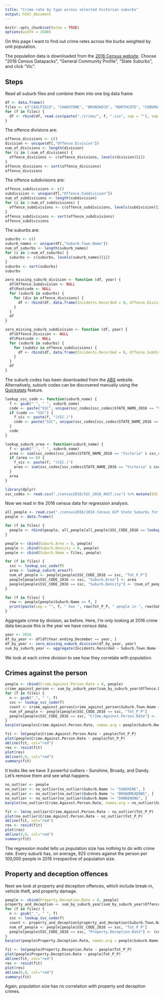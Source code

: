 ```yaml
---
title: "Crime rate by type across selected Victorian suburbs"
output: html_document
---
```


```r
knitr::opts_chunk$set(echo = TRUE)
options(width = 1600)
```

On this page I want to find out crime rates across the burbs weighted by unit population.

The population data is downloaded from the [2016 Census website](https://datapacks.censusdata.abs.gov.au/datapacks/). Choose "2016 Census Datapacks", "General Community Profile", "State Suburbs", and click "Vic".

## Steps

Read all suburb files and combine them into one big data frame
```r
df <- data.frame()
files <- c("CAULFIELD", "CHADSTONE", "BRUNSWICK", "NORTHCOTE", "COBURG", "SEDDON", "SUNSHINE", "HADFIELD", "PASCOE_VALE", "RESERVOIR", "CLAYTON", "BOX_HILL", "SUNBURY", "PRESTON", "FAWKNER", "BROADMEADOWS", "DANDENONG")
for (f in files) {
  df <- rbind(df, read.csv(paste("./crime/", f, ".csv", sep = ""), sep = "\t"))
}
```

The offence divisions are:
```r
offence_divisions <- c()
division <- unique(df[,"Offence.Division"])
num_of_divisions <- length(division)
for (i in 1:num_of_divisions) {
  offence_divisions <- c(offence_divisions, levels(division)[i])
}
offence_divisions <- sort(offence_divisions)
offence_divisions
```

The offence subdivisions are:
```r
offence_subdivisions <- c()
subdivision <- unique(df[,"Offence.Subdivision"])
num_of_subdivisions <- length(subdivision)
for (i in 1:num_of_subdivisions) {
  offence_subdivisions <- c(offence_subdivisions, levels(subdivision)[i])
}
offence_subdivisions <- sort(offence_subdivisions)
offence_subdivisions
```

The suburbs are:
```r
suburbs <- c()
suburb_names <- unique(df[,"Suburb.Town.Name"])
num_of_suburbs <- length(suburb_names)
for (i in 1:num_of_suburbs) {
  suburbs <- c(suburbs, levels(suburb_names)[i])
}
suburbs <- sort(suburbs)
suburbs
```

```r
zero_missing_suburb_division <- function (df, year) {
  df$Offence.Subdivision <- NULL
  df$Postcode <- NULL
  for (suburb in suburbs) {
    for (div in offence_divisions) {
      df <- rbind(df, data.frame(Incidents.Recorded = 0, Offence.Division = div, Suburb.Town.Name = suburb, Year.ending.December = year))
    }
  }
  df
}

zero_missing_suburb_subdivision <- function (df, year) {
  df$Offence.Division <- NULL
  df$Postcode <- NULL
  for (suburb in suburbs) {
    for (subdiv in offence_subdivisions) {
      df <- rbind(df, data.frame(Incidents.Recorded = 0, Offence.Subdivision = subdiv, Suburb.Town.Name = suburb, Year.ending.December = year))
    }
  }
  df
}
```

The suburb codes has been downloaded from the [ABS](http://www.abs.gov.au/AUSSTATS/abs@.nsf/DetailsPage/1270.0.55.003July%202016?OpenDocument) website. Alternatively, suburb codes can be discovered manually using the [Quickstats](http://www.abs.gov.au/websitedbs/D3310114.nsf/Home/2016%20QuickStats) feature.
```r
lookup_ssc_code <- function(suburb_name) {
  f <- gsub("_", " ", suburb_name)
  code <- paste("SSC", unique(ssc_codes[ssc_codes$STATE_NAME_2016 == "Victoria" & ssc_codes$SSC_NAME_2016 == f, 2]), sep = "")
  if (code == "SSC") {
    f_vic <- paste(f, "(VIC.)")
    code <- paste("SSC", unique(ssc_codes[ssc_codes$STATE_NAME_2016 == "Victoria" & ssc_codes$SSC_NAME_2016 == f_vic, 2]), sep = "")
  }
  code
}

lookup_suburb_area <- function(suburb_name) {
  f <- gsub("_", " ", suburb_name)
  area <- sum(ssc_codes[ssc_codes$STATE_NAME_2016 == "Victoria" & ssc_codes$SSC_NAME_2016 == f, 6])
  if (area == 0) {
    f_vic <- paste(f, "(VIC.)")
    area <- sum(ssc_codes[ssc_codes$STATE_NAME_2016 == "Victoria" & ssc_codes$SSC_NAME_2016 == f_vic, 6])
  }
  area
}

library(dplyr)
ssc_codes <- read.csv("./census2016/SSC_2016_AUST.csv") %>% mutate(SSC_NAME_2016 = toupper(SSC_NAME_2016))

```

Now we read in the 2016 census data for regression analysis.
```r
all_people <- read.csv("./census2016/2016 Census GCP State Suburbs for VIC/2016Census_G01_VIC_SSC.csv")
people <- data.frame()

for (f in files) {
  people <- rbind(people, all_people[all_people$SSC_CODE_2016 == lookup_ssc_code(f), ])
}

people <- cbind(Suburb.Area = 0, people)
people <- cbind(Suburb.Density = 0, people)
people <- cbind(Suburb.Name = files, people)

for (f in files) {
  ssc <- lookup_ssc_code(f)
  area <- lookup_suburb_area(f)
  num_of_people <- people[people$SSC_CODE_2016 == ssc, "Tot_P_P"]
  people[people$SSC_CODE_2016 == ssc, "Suburb.Area"] <- area
  people[people$SSC_CODE_2016 == ssc, "Suburb.Density"] <- (num_of_people / area)
}

for (f in files) {
  row <- people[people$Suburb.Name == f, ]
  print(paste(sep = "", f, " has ", row$Tot_P_P, " people in ", row$Suburb.Area, " km2. Density = ", row$Suburb.Density, " people/km2."))
}
```

Aggregate crime by division, as before. Here, I'm only looking at 2016 crime data because this is the year we have census data.
```r
year <- 2016
df_by_year <- df[df$Year.ending.December == year, ]
df_by_year <- zero_missing_suburb_division(df_by_year, year)
sum_by_suburb_year <- aggregate(Incidents.Recorded ~ Suburb.Town.Name + Offence.Division, df_by_year, sum)
```

We look at each crime division to see how they correlate with population.

## Crimes against the person
```r
people <- cbind(Crime.Against.Person.Rate = 0, people)
crime_against_person <- sum_by_suburb_year[sum_by_suburb_year$Offence.Division == "A Crimes against the person", ]
for (f in files) {
  n <- gsub("_", " ", f)
  ssc <- lookup_ssc_code(f)
  count <- crime_against_person[crime_against_person$Suburb.Town.Name == n, "Incidents.Recorded"]
  num_of_people <- people[people$SSC_CODE_2016 == ssc, "Tot_P_P"]
  people[people$SSC_CODE_2016 == ssc, "Crime.Against.Person.Rate"] <- (count / num_of_people) * 100000
}
barplot(people$Crime.Against.Person.Rate, names.arg = people$Suburb.Name, las = 2, cex.names = 0.5, main = "Crime against the person per 100k people by suburb", col = c("red"))

fit <- lm(people$Crime.Against.Person.Rate ~ people$Tot_P_P)
plot(people$Crime.Against.Person.Rate ~ people$Tot_P_P)
abline(fit, col="red")
res <- resid(fit)
plot(res)
abline(0,0, col="red")
summary(fit)
```

It looks like we have 3 powerful outliers - Sunshine, Broady, and Dandy. Let's remove them and see what happens.

```r
no_outlier <- people
no_outlier <- no_outlier[no_outlier$Suburb.Name != "SUNSHINE", ]
no_outlier <- no_outlier[no_outlier$Suburb.Name != "BROADMEADOWS", ]
no_outlier <- no_outlier[no_outlier$Suburb.Name != "DANDENONG", ]
barplot(no_outlier$Crime.Against.Person.Rate, names.arg = no_outlier$Suburb.Name, las = 2, cex.names = 0.5, main = "Crime against the person per 100k people without outlier", col = c("red"))

fit <- lm(no_outlier$Crime.Against.Person.Rate ~ no_outlier$Tot_P_P)
plot(no_outlier$Crime.Against.Person.Rate ~ no_outlier$Tot_P_P)
abline(fit, col="red")
res <- resid(fit)
plot(res)
abline(0,0, col="red")
summary(fit)
```

The regression model tells us population size has nothing to do with crime rate. Every suburb has, on average, 925 crimes against the person per 100,000 people in 2016 irrespective of population size.

## Property and deception offences
Next we look at property and deception offences, which include break-in, vehicle theft, and property damage.

```r
people <- cbind(Property.Deception.Rate = 0, people)
property_and_deception <- sum_by_suburb_year[sum_by_suburb_year$Offence.Division == "B Property and deception offences", ]
for (f in files) {
  n <- gsub("_", " ", f)
  ssc <- lookup_ssc_code(f)
  count <- property_and_deception[property_and_deception$Suburb.Town.Name == n, "Incidents.Recorded"]
  num_of_people <- people[people$SSC_CODE_2016 == ssc, "Tot_P_P"]
  people[people$SSC_CODE_2016 == ssc, "Property.Deception.Rate"] <- (count / num_of_people) * 100000
}
barplot(people$Property.Deception.Rate, names.arg = people$Suburb.Name, las = 2, cex.names = 0.5, main = "Property and deception crime per 100k people by suburb", col = c("red"))

fit <- lm(people$Property.Deception.Rate ~ people$Tot_P_P)
plot(people$Property.Deception.Rate ~ people$Tot_P_P)
abline(fit, col="red")
res <- resid(fit)
plot(res)
abline(0,0, col="red")
summary(fit)
```

Again, population size has no correlation with property and deception crimes.
